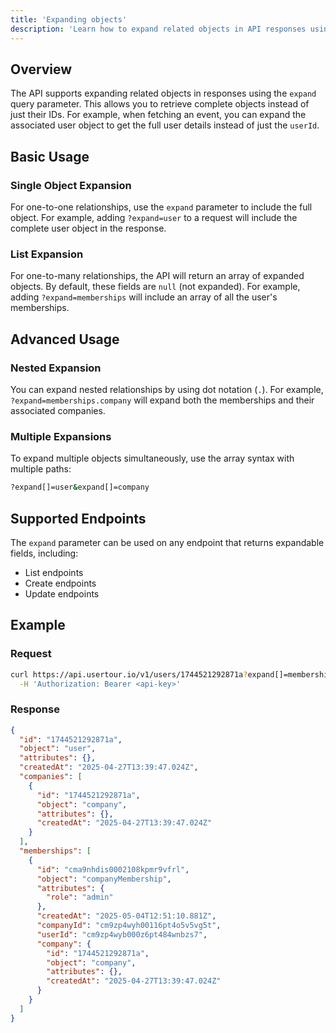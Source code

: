 ```yaml
---
title: 'Expanding objects'
description: 'Learn how to expand related objects in API responses using the ```expand``` query parameter.'
---
```


## Overview

The API supports expanding related objects in responses using the ```expand``` query parameter. This allows you to retrieve complete objects instead of just their IDs. For example, when fetching an event, you can expand the associated user object to get the full user details instead of just the ```userId```.

## Basic Usage

### Single Object Expansion
For one-to-one relationships, use the ```expand``` parameter to include the full object. For example, adding ```?expand=user``` to a request will include the complete user object in the response.

### List Expansion
For one-to-many relationships, the API will return an array of expanded objects. By default, these fields are ```null``` (not expanded). For example, adding ```?expand=memberships``` will include an array of all the user's memberships.

## Advanced Usage

### Nested Expansion
You can expand nested relationships by using dot notation (```.```). For example, ```?expand=memberships.company``` will expand both the memberships and their associated companies.

### Multiple Expansions
To expand multiple objects simultaneously, use the array syntax with multiple paths:
```bash
?expand[]=user&expand[]=company
```

## Supported Endpoints
The ```expand``` parameter can be used on any endpoint that returns expandable fields, including:
- List endpoints
- Create endpoints
- Update endpoints

## Example

### Request
```bash
curl https://api.usertour.io/v1/users/1744521292871a?expand[]=memberships&expand[]=companies&expand[]=memberships.company \
  -H 'Authorization: Bearer <api-key>'
```

### Response
```json
{
  "id": "1744521292871a",
  "object": "user",
  "attributes": {},
  "createdAt": "2025-04-27T13:39:47.024Z",
  "companies": [
    {
      "id": "1744521292871a",
      "object": "company",
      "attributes": {},
      "createdAt": "2025-04-27T13:39:47.024Z"
    }
  ],
  "memberships": [
    {
      "id": "cma9nhdis0002108kpmr9vfrl",
      "object": "companyMembership",
      "attributes": {
        "role": "admin"
      },
      "createdAt": "2025-05-04T12:51:10.881Z",
      "companyId": "cm9zp4wyh00116pt4o5v5vg5t",
      "userId": "cm9zp4wyb000z6pt484wnbzs7",
      "company": {
        "id": "1744521292871a",
        "object": "company",
        "attributes": {},
        "createdAt": "2025-04-27T13:39:47.024Z"
      }
    }
  ]
}
```
